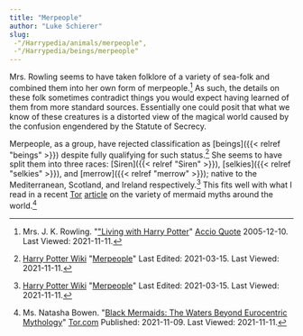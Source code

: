 ```yaml
---
title: "Merpeople"
author: "Luke Schierer"
slug:
 -"/Harrypedia/animals/merpeople",
 -"/Harrypedia/beings/merpeople"
---
```


Mrs. Rowling seems to have taken folklore of a variety of sea-folk and combined
them into her own form of merpeople.[^211111-3]  As such, the details on these
folk sometimes contradict things you would expect having learned of them from
more standard sources.  Essentially one could posit that what we know of these
creatures is a distorted view of the magical world caused by the confusion
engendered by the Statute of Secrecy.  

Merpeople, as a group, have rejected classification as [beings]({{< relref "beings" >}}) 
despite fully qualifying for such status.[^211111-4]  She seems to have split
them into three races: [Siren]({{< relref "Siren" >}}), [selkies]({{< relref "selkies" >}}), 
and [merrow]({{< relref "merrow" >}}); native to the Mediterranean, Scotland,
and Ireland respectively.[^211111-5] This fits well with what I read in a
recent [Tor][] [article][tbm1] on the variety of mermaid myths around the
world.[^211111-6]

[tbm1]: https://www.tor.com/2021/11/09/black-mermaids-the-waters-beyond-eurocentric-mythology/

[Tor]: https://www.tor.com/

[^211111-6]: Ms. Natasha Bowen.
    "[Black Mermaids: The Waters Beyond Eurocentric Mythology](https://www.tor.com/2021/11/09/black-mermaids-the-waters-beyond-eurocentric-mythology/)"
    [Tor.com](https://www.tor.com/) Published: 2021-11-09. Last Viewed: 2021-11-11.

[^211111-5]: [Harry Potter Wiki](https://harrypotter.fandom.com/wiki)
    "[Merpeople](https://harrypotter.fandom.com/wiki/Merpeople)"
    Last Edited: 2021-03-15. Last Viewed: 2021-11-11.

[^211111-4]: [Harry Potter Wiki](https://harrypotter.fandom.com/wiki)
    "[Merpeople](https://harrypotter.fandom.com/wiki/Merpeople)"
    Last Edited: 2021-03-15. Last Viewed: 2021-11-11.

[^211111-3]: Mrs. J. K. Rowling.
    "["Living with Harry Potter](http://www.accio-quote.org/articles/2005/1205-bbc-fry.html)"
    [Accio Quote](http://www.accio-quote.org) 2005-12-10. Last Viewed: 2021-11-11.
